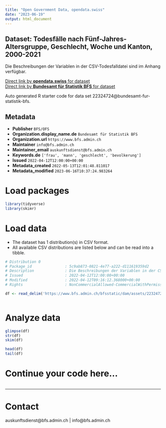 ```yaml
---
title: "Open Government Data, opendata.swiss"
date: "2023-06-19"
output: html_document
---
```


## Dataset: Todesfälle nach Fünf-Jahres-Altersgruppe, Geschlecht, Woche und Kanton, 2000-2021

Die Beschreibungen der Variablen in der CSV-Todesfalldatei sind im Anhang verfügbar.

[Direct link by **opendata.swiss** for dataset](https://opendata.swiss/de/dataset/todesfalle-nach-funf-jahres-altersgruppe-geschlecht-woche-und-kanton-2000-2021)<br>
[Direct link by **Bundesamt für Statistik BFS** for dataset](https://www.bfs.admin.ch/asset/de/ts-q-01.04.02.01.30-D)

Auto generated R starter code for data set 22324724@bundesamt-fur-statistik-bfs.

## Metadata

- **Publisher** `BFS/OFS`
- **Organization.display_name.de** `Bundesamt für Statistik BFS`
- **Organization.url** `https://www.bfs.admin.ch`
- **Maintainer** `info@bfs.admin.ch`
- **Maintainer_email** `auskunftsdienst@bfs.admin.ch`
- **Keywords.de** `['frau', 'mann', 'geschlecht', 'bevolkerung']`
- **Issued** `2022-04-12T12:00:00+00:00`
- **Metadata_created** `2022-05-13T12:01:48.811017`
- **Metadata_modified** `2023-06-16T10:37:24.983264`


# Load packages

```r

library(tidyverse)
library(skimr)

```

# Load data

-   The dataset has 1 distribution(s) in CSV format.
-   All available CSV distributions are listed below and can be read into a tibble.

```r

# Distribution 0
# Package_id               : 5c9ab873-0821-4e77-a222-d111619359d2
# Description              : Die Beschreibungen der Variablen in der CSV-Todesfalldatei sind im Anhang verfügbar.
# Issued                   : 2022-04-12T12:00:00+00:00
# Modified                 : 2022-04-12T09:16:12.368000+00:00
# Rights                   : NonCommercialAllowed-CommercialWithPermission-ReferenceRequired

df <- read_delim('https://www.bfs.admin.ch/bfsstatic/dam/assets/22324726/master')



```

# Analyze data

```r

glimpse(df)
str(df)
skim(df)

head(df)
tail(df)

```

# Continue your code here...

```r

```

------------------------------------------------------------------------

# Contact

auskunftsdienst@bfs.admin.ch | info@bfs.admin.ch
